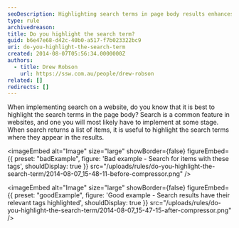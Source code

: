 ```yaml
---
seoDescription: Highlighting search terms in page body results enhances user experience and helps users quickly identify relevant information.
type: rule
archivedreason:
title: Do you highlight the search term?
guid: b6e47e68-d42c-40b0-a517-f7b023322bc9
uri: do-you-highlight-the-search-term
created: 2014-08-07T05:56:34.0000000Z
authors:
  - title: Drew Robson
    url: https://ssw.com.au/people/drew-robson
related: []
redirects: []
---
```


When implementing search on a website, do you know that it is best to highlight the search terms in the page body?
Search is a common feature in websites, and one you will most likely have to implement at some stage. When search returns a list of items, it is useful to highlight the search terms where they appear in the results.

<imageEmbed
  alt="Image"
  size="large"
  showBorder={false}
  figureEmbed={{
    preset: "badExample",
    figure: 'Bad example - Search for items with these tags',
    shouldDisplay: true
  }}
  src="/uploads/rules/do-you-highlight-the-search-term/2014-08-07_15-48-11-before-compressor.png"
/>

<imageEmbed
  alt="Image"
  size="large"
  showBorder={false}
  figureEmbed={{
    preset: "goodExample",
    figure: 'Good example - Search results have their relevant tags highlighted',
    shouldDisplay: true
  }}
  src="/uploads/rules/do-you-highlight-the-search-term/2014-08-07_15-47-15-after-compressor.png"
/>